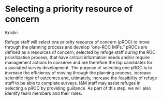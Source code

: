 # Selecting a priority resource of concern {-#select-proc}
Kristin

Refuge staff will select one priority resource of concern (pROC) to move through the planning process and develop “one-ROC IMPs.” pROCs are defined as a resources of concern, selected by refuge staff during the ROC prioritization process, that have critical information needs and/or require management actions to conserve and are therefore the top candidates for associated survey development. The purpose of selecting one pROC is to increase the efficiency of moving through the planning process, increase scientific rigor of outcomes and, ultimately, increase the feasibility of refuge staff to be able to complete surveys. I&M staff may assist refuges in selecting a pROC by providing guidance. As part of this step, we will also identify team members and their roles.   